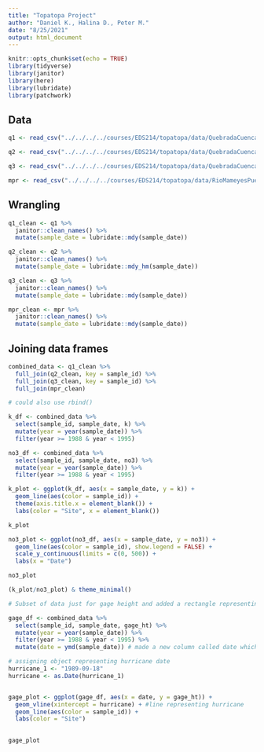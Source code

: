 ```yaml
---
title: "Topatopa Project"
author: "Daniel K., Halina D., Peter M."
date: "8/25/2021"
output: html_document
---
```


```r
knitr::opts_chunk$set(echo = TRUE)
library(tidyverse)
library(janitor)
library(here)
library(lubridate)
library(patchwork)
```

## Data 

```r
q1 <- read_csv("../../../../courses/EDS214/topatopa/data/QuebradaCuenca1-Bisley.csv", na = c("-9999", ""))

q2 <- read_csv("../../../../courses/EDS214/topatopa/data/QuebradaCuenca2-Bisley.csv", na = c("-9999", ""))

q3 <- read_csv("../../../../courses/EDS214/topatopa/data/QuebradaCuenca3-Bisley.csv", na = c("-9999", ""))

mpr <- read_csv("../../../../courses/EDS214/topatopa/data/RioMameyesPuenteRoto.csv", na = c("-9999", ""))
```

## Wrangling

```r
q1_clean <- q1 %>%
  janitor::clean_names() %>% 
  mutate(sample_date = lubridate::mdy(sample_date)) 

q2_clean <- q2 %>%
  janitor::clean_names() %>% 
  mutate(sample_date = lubridate::mdy_hm(sample_date)) 

q3_clean <- q3 %>%
  janitor::clean_names() %>% 
  mutate(sample_date = lubridate::mdy(sample_date)) 

mpr_clean <- mpr %>%
  janitor::clean_names() %>% 
  mutate(sample_date = lubridate::mdy(sample_date)) 
```

## Joining data frames

```r
combined_data <- q1_clean %>% 
  full_join(q2_clean, key = sample_id) %>% 
  full_join(q3_clean, key = sample_id) %>% 
  full_join(mpr_clean)

# could also use rbind()
```

```r
k_df <- combined_data %>% 
  select(sample_id, sample_date, k) %>% 
  mutate(year = year(sample_date)) %>% 
  filter(year >= 1988 & year < 1995)

no3_df <- combined_data %>% 
  select(sample_id, sample_date, no3) %>% 
  mutate(year = year(sample_date)) %>% 
  filter(year >= 1988 & year < 1995)

k_plot <- ggplot(k_df, aes(x = sample_date, y = k)) +
  geom_line(aes(color = sample_id)) +
  theme(axis.title.x = element_blank()) +
  labs(color = "Site", x = element_blank())

k_plot

no3_plot <- ggplot(no3_df, aes(x = sample_date, y = no3)) +
  geom_line(aes(color = sample_id), show.legend = FALSE) +
  scale_y_continuous(limits = c(0, 500)) +
  labs(x = "Date")

no3_plot

```

```r
(k_plot/no3_plot) & theme_minimal()
```



```r

# Subset of data just for gage height and added a rectangle representing when the hurricane hit

gage_df <- combined_data %>% 
  select(sample_id, sample_date, gage_ht) %>% 
  mutate(year = year(sample_date)) %>% 
  filter(year >= 1988 & year < 1995) %>% 
  mutate(date = ymd(sample_date)) # made a new column called date which is class date

# assigning object representing hurricane date
hurricane_1 <- "1989-09-18"
hurricane <- as.Date(hurricane_1)


gage_plot <- ggplot(gage_df, aes(x = date, y = gage_ht)) +
  geom_vline(xintercept = hurricane) + #line representing hurricane
  geom_line(aes(color = sample_id)) +
  labs(color = "Site") 
  

gage_plot
```

